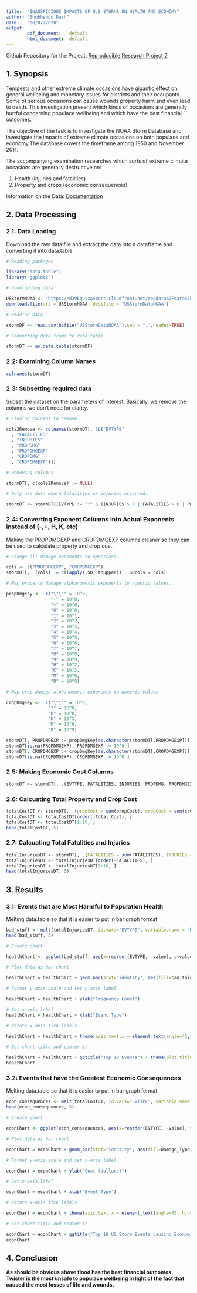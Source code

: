 ```yaml
---
title:  "INAUSPICIOUS IMPACTS OF U.S STORMS ON HEALTH AND ECONOMY"
author: "Shubhendu Dash"
date:   "08/07/2020"
output: 
        pdf_document:   default
        html_document:  default
---
```


Github Repository for the Project: [Reproducible Research Project 2](https://github.com/ShubhenduDash/ReproducibleResearch_Project2)

## 1. Synopsis

Tempests and other extreme climate occasions have gigantic effect on general wellbeing and monetary issues for districts and their occupants. Some of serious occasions can cause wounds property harm and even lead to death. This investigation present which kinds of occasions are generally hurtful concerning populace wellbeing and which have the best financial outcomes. 

The objective of the task is to investigate the NOAA Storm Database and investigate the impacts of extreme climate occasions on both populace and economy.The database covers the timeframe among 1950 and November 2011. 

The accompanying examination researches which sorts of extreme climate occasions are generally destructive on:

1. Health (injuries and fatalities) 
2. Property and crops (economic consequences)

Information on the Data: [Documentation](https://d396qusza40orc.cloudfront.net/repdata%2Fpeer2_doc%2Fpd01016005curr.pdf)

## 2. Data Processing

### 2.1: Data Loading

Download the raw data file and extract the data into a dataframe and converting it into data.table.

```r

# Reading packages

library("data.table")
library("ggplot2")

# Downloading data

USStormNOAA <- "https://d396qusza40orc.cloudfront.net/repdata%2Fdata%2FStormData.csv.bz2"
download.file(url = USStormNOAA, destfile = "USStormDataNOAA")

# Reading data

stormDF <- read.csv(bzfile("USStormDataNOAA"),sep = ",",header=TRUE)

# Converting data.frame to data.table

stormDT <- as.data.table(stormDF)

```

### 2.2: Examining Column Names

```r

colnames(stormDT)

```

### 2.3: Subsetting required data

Subset the dataset on the parameters of interest. Basically, we remove the columns we don't need for clarity. 

```r

# Finding columns to remove

cols2Remove <- colnames(stormDT[, !c("EVTYPE"
  , "FATALITIES"
  , "INJURIES"
  , "PROPDMG"
  , "PROPDMGEXP"
  , "CROPDMG"
  , "CROPDMGEXP")])

# Removing columns

stormDT[, c(cols2Remove) := NULL]

# Only use data where fatalities or injuries occurred.  

stormDT <- stormDT[(EVTYPE != "?" & (INJURIES > 0 | FATALITIES > 0 | PROPDMG > 0 | CROPDMG > 0)), c("EVTYPE", "FATALITIES", "INJURIES", "PROPDMG", "PROPDMGEXP", "CROPDMG", "CROPDMGEXP") ]

```

### 2.4: Converting Exponent Columns into Actual Exponents instead of (-,+, H, K, etc)

Making the PROPDMGEXP and CROPDMGEXP columns cleaner so they can be used to calculate property and crop cost.

```r

# Change all damage exponents to uppercase.

cols <- c("PROPDMGEXP", "CROPDMGEXP")
stormDT[,  (cols) := c(lapply(.SD, toupper)), .SDcols = cols]

# Map property damage alphanumeric exponents to numeric values.

propDmgKey <-  c("\"\"" = 10^0,
                 "-" = 10^0, 
                 "+" = 10^0,
                 "0" = 10^0,
                 "1" = 10^1,
                 "2" = 10^2,
                 "3" = 10^3,
                 "4" = 10^4,
                 "5" = 10^5,
                 "6" = 10^6,
                 "7" = 10^7,
                 "8" = 10^8,
                 "9" = 10^9,
                 "H" = 10^2,
                 "K" = 10^3,
                 "M" = 10^6,
                 "B" = 10^9)

# Map crop damage alphanumeric exponents to numeric values

cropDmgKey <-  c("\"\"" = 10^0,
                "?" = 10^0, 
                "0" = 10^0,
                "K" = 10^3,
                "M" = 10^6,
                "B" = 10^9)

stormDT[, PROPDMGEXP := propDmgKey[as.character(stormDT[,PROPDMGEXP])]]
stormDT[is.na(PROPDMGEXP), PROPDMGEXP := 10^0 ]
stormDT[, CROPDMGEXP := cropDmgKey[as.character(stormDT[,CROPDMGEXP])] ]
stormDT[is.na(CROPDMGEXP), CROPDMGEXP := 10^0 ]

```

### 2.5: Making Economic Cost Columns

```r

stormDT <- stormDT[, .(EVTYPE, FATALITIES, INJURIES, PROPDMG, PROPDMGEXP, propCost = PROPDMG * PROPDMGEXP, CROPDMG, CROPDMGEXP, cropCost = CROPDMG * CROPDMGEXP)]

```

### 2.6: Calcuating Total Property and Crop Cost

```r

totalCostDT <- stormDT[, .(propCost = sum(propCost), cropCost = sum(cropCost), Total_Cost = sum(propCost) + sum(cropCost)), by = .(EVTYPE)]
totalCostDT <- totalCostDT[order(-Total_Cost), ]
totalCostDT <- totalCostDT[1:10, ]
head(totalCostDT, 5)

```

### 2.7: Calcuating Total Fatalities and Injuries

```r

totalInjuriesDT <- stormDT[, .(FATALITIES = sum(FATALITIES), INJURIES = sum(INJURIES), totals = sum(FATALITIES) + sum(INJURIES)), by = .(EVTYPE)]
totalInjuriesDT <- totalInjuriesDT[order(-FATALITIES), ]
totalInjuriesDT <- totalInjuriesDT[1:10, ]
head(totalInjuriesDT, 5)

```

## 3. Results

### 3.1: Events that are Most Harmful to Population Health

Melting data.table so that it is easier to put in bar graph format 

```r

bad_stuff <- melt(totalInjuriesDT, id.vars="EVTYPE", variable.name = "bad_thing")
head(bad_stuff, 5)

```

```r

# Create chart

healthChart <- ggplot(bad_stuff, aes(x=reorder(EVTYPE, -value), y=value))

# Plot data as bar chart

healthChart = healthChart + geom_bar(stat="identity", aes(fill=bad_thing), position="dodge")

# Format y-axis scale and set y-axis label

healthChart = healthChart + ylab("Frequency Count") 

# Set x-axis label
healthChart = healthChart + xlab("Event Type") 

# Rotate x-axis tick labels 

healthChart = healthChart + theme(axis.text.x = element_text(angle=45, hjust=1))

# Set chart title and center it

healthChart = healthChart + ggtitle("Top 10 Events") + theme(plot.title = element_text(hjust = 0.5))
healthChart

```

### 3.2: Events that have the Greatest Economic Consequences

Melting data.table so that it is easier to put in bar graph format 

```r

econ_consequences <- melt(totalCostDT, id.vars="EVTYPE", variable.name = "Damage_Type")
head(econ_consequences, 5)

```

```r

# Create chart

econChart <- ggplot(econ_consequences, aes(x=reorder(EVTYPE, -value), y=value))

# Plot data as bar chart

econChart = econChart + geom_bar(stat="identity", aes(fill=Damage_Type), position="dodge")

# Format y-axis scale and set y-axis label

econChart = econChart + ylab("Cost (dollars)") 

# Set x-axis label

econChart = econChart + xlab("Event Type") 

# Rotate x-axis tick labels 

econChart = econChart + theme(axis.text.x = element_text(angle=45, hjust=1))

# Set chart title and center it

econChart = econChart + ggtitle("Top 10 US Storm Events causing Economic Consequences") + theme(plot.title = element_text(hjust = 0.5))
econChart

```

## 4. Conclusion

**As should be obvious above flood has the best financial outcomes. Twister is the most unsafe to populace wellbeing in light of the fact that caused the most losses of life and wounds.**